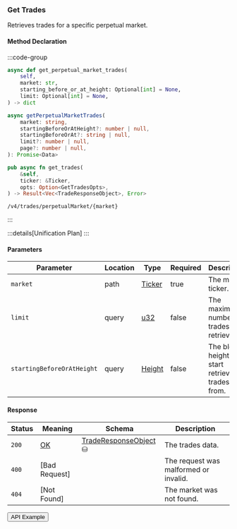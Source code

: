 
### Get Trades

Retrieves trades for a specific perpetual market.

#### Method Declaration

:::code-group

```python [Python]
async def get_perpetual_market_trades(
    self,
    market: str,
    starting_before_or_at_height: Optional[int] = None,
    limit: Optional[int] = None,
) -> dict
```

```typescript [TypeScript]
async getPerpetualMarketTrades(
    market: string,
    startingBeforeOrAtHeight?: number | null,
    startingBeforeOrAt?: string | null,
    limit?: number | null,
    page?: number | null,
): Promise<Data>
```

```rust [Rust]
pub async fn get_trades(
    &self,
    ticker: &Ticker,
    opts: Option<GetTradesOpts>,
) -> Result<Vec<TradeResponseObject>, Error>
```

```url [API]
/v4/trades/perpetualMarket/{market}
```

:::

:::details[Unification Plan]
:::

#### Parameters

| Parameter                  | Location | Type     | Required | Description                                       |
| -------------------------- | -------- | -------- | -------- | ------------------------------------------------- |
| `market`                   | path     | [Ticker] | true     | The market ticker.                                |
| `limit`                    | query    | [u32]    | false    | The maximum number of trades to retrieve.         |
| `startingBeforeOrAtHeight` | query    | [Height] | false    | The block height to start retrieving trades from. |

#### Response

| Status | Meaning       | Schema                  | Description                           |
| ------ | ------------- | ----------------------- | ------------------------------------- |
| `200`  | [OK]          | [TradeResponseObject] ⛁ | The trades data.                      |
| `400`  | [Bad Request] |                         | The request was malformed or invalid. |
| `404`  | [Not Found]   |                         | The market was not found.             |

<Button href="https://indexer.v4testnet.dydx.exchange/v4/trades/perpetualMarket/BTC-USD">
  API Example
</Button>

[Ticker]: /types/ticker
[u32]: /types/u32
[Height]: /types/height
[TradeResponseObject]: /types/trade_response_object
[OK]: /types/ok
